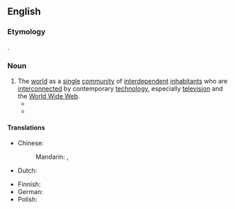==English==

===Etymology===
{{coin|en|Marshall McLuhan|in=1962}}.

===Noun===
{{en-noun}}

# The [[world]] as a [[single]] [[community]] of [[interdependent]] [[inhabitant]]s who are [[interconnect]]ed by contemporary [[technology]], especially [[television]] and the [[World Wide Web]].
#* {{quote-book|en|title={{w|The Gutenberg Galaxy}}|oclc=428949|publisher=University of Toronto Press|author=Marshall McLuhan|authorlink=Marshall McLuhan|year=1962|page=31|pageurl=https://archive.org/details/gutenberggalaxym0000mclu/page/31/mode/1up|passage=But certainly the electro-magnetic discoveries have recreated the simultaneous “field” in all human affairs so that the human family now exists under conditions of a “'''global village'''.”}}
#* {{quote-journal|en|date=July 3, 1964|url=http://www.time.com/time/magazine/article/0,9171,873953,00.html|title=Blowing Hot & Cold|work=Time|passage=McLuhan believes that the world is rapidly becoming a "'''global village'''," in which mankind communicates in a supermodern version of the way tribal societies were once related.}}

====Translations====
{{trans-top|world as single community}}
* Chinese:
*: Mandarin: {{t|cmn|地球村|tr=dìqiúcūn|sc=Hani}}, {{t|cmn|世界村|tr=shìjiècūn|sc=Hani}}
* Dutch: {{t|nl|mondiaal dorp|n}}
{{trans-mid}}
* Finnish: {{t|fi|maailmankylä}}
* German: {{t|de|globales Dorf|n}}
* Polish: {{t+|pl|globalna wioska|f}}
{{trans-bottom}}